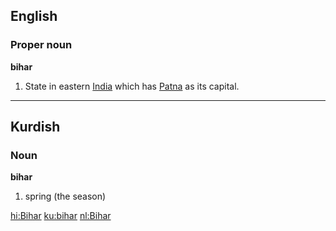 ==English==
===Proper noun===
'''bihar'''
#State in eastern [[India]] which has [[Patna]] as its capital.

----
== Kurdish ==
===Noun===
'''bihar'''
#spring (the season)

[[hi:Bihar]]
[[ku:bihar]]
[[nl:Bihar]]